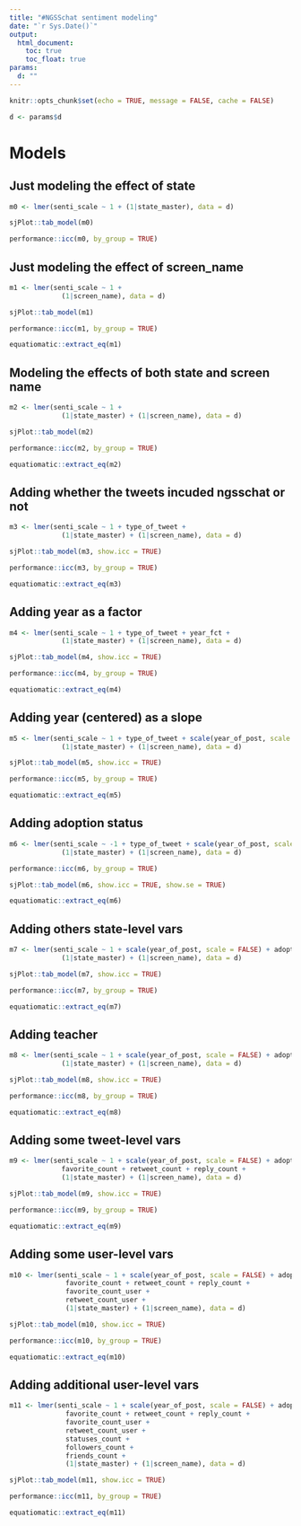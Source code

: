 ```yaml
---
title: "#NGSSchat sentiment modeling"
date: "`r Sys.Date()`"
output:
  html_document:
    toc: true
    toc_float: true
params:
  d: ""
---
```


```r
knitr::opts_chunk$set(echo = TRUE, message = FALSE, cache = FALSE)
```

```r
d <- params$d
```

# Models

## Just modeling the effect of state

```r
m0 <- lmer(senti_scale ~ 1 + (1|state_master), data = d)

sjPlot::tab_model(m0)

performance::icc(m0, by_group = TRUE)
```

## Just modeling the effect of screen_name

```r
m1 <- lmer(senti_scale ~ 1 + 
             (1|screen_name), data = d)

sjPlot::tab_model(m1)

performance::icc(m1, by_group = TRUE)
```

```r
equatiomatic::extract_eq(m1)
```

## Modeling the effects of both state and screen name 

```r
m2 <- lmer(senti_scale ~ 1 + 
             (1|state_master) + (1|screen_name), data = d)

sjPlot::tab_model(m2)

performance::icc(m2, by_group = TRUE)
```

```r
equatiomatic::extract_eq(m2)
```

## Adding whether the tweets incuded ngsschat or not

```r
m3 <- lmer(senti_scale ~ 1 + type_of_tweet + 
             (1|state_master) + (1|screen_name), data = d)

sjPlot::tab_model(m3, show.icc = TRUE)

performance::icc(m3, by_group = TRUE)
```

```r
equatiomatic::extract_eq(m3)
```

## Adding year as a factor

```r
m4 <- lmer(senti_scale ~ 1 + type_of_tweet + year_fct + 
             (1|state_master) + (1|screen_name), data = d)

sjPlot::tab_model(m4, show.icc = TRUE)

performance::icc(m4, by_group = TRUE)
```

```r
equatiomatic::extract_eq(m4)
```

## Adding year (centered) as a slope

```r
m5 <- lmer(senti_scale ~ 1 + type_of_tweet + scale(year_of_post, scale = FALSE) + 
             (1|state_master) + (1|screen_name), data = d)

sjPlot::tab_model(m5, show.icc = TRUE)

performance::icc(m5, by_group = TRUE)
```

```r
equatiomatic::extract_eq(m5)
```

## Adding adoption status

```r
m6 <- lmer(senti_scale ~ -1 + type_of_tweet + scale(year_of_post, scale = FALSE) + adoption_key + lead + modified + time_on_twitter +
             (1|state_master) + (1|screen_name), data = d)

performance::icc(m6, by_group = TRUE)

sjPlot::tab_model(m6, show.icc = TRUE, show.se = TRUE)
```

```r
equatiomatic::extract_eq(m6)
```

## Adding others state-level vars

```r
m7 <- lmer(senti_scale ~ 1 + scale(year_of_post, scale = FALSE) + adoption_key + lead + modified + type_of_tweet + 
             (1|state_master) + (1|screen_name), data = d)

sjPlot::tab_model(m7, show.icc = TRUE)

performance::icc(m7, by_group = TRUE)
```

```r
equatiomatic::extract_eq(m7)
```

## Adding teacher

```r
m8 <- lmer(senti_scale ~ 1 + scale(year_of_post, scale = FALSE) + adoption_key + lead + modified + type_of_tweet + isTeacher + 
             (1|state_master) + (1|screen_name), data = d)

sjPlot::tab_model(m8, show.icc = TRUE)

performance::icc(m8, by_group = TRUE)
```

```r
equatiomatic::extract_eq(m8)
```

## Adding some tweet-level vars

```r
m9 <- lmer(senti_scale ~ 1 + scale(year_of_post, scale = FALSE) + adoption_key +  lead + modified + type_of_tweet + isTeacher + 
             favorite_count + retweet_count + reply_count +
             (1|state_master) + (1|screen_name), data = d)

sjPlot::tab_model(m9, show.icc = TRUE)

performance::icc(m9, by_group = TRUE)
```

```r
equatiomatic::extract_eq(m9)
```

## Adding some user-level vars

```r
m10 <- lmer(senti_scale ~ 1 + scale(year_of_post, scale = FALSE) + adoption_key + lead + modified + type_of_tweet + isTeacher + 
              favorite_count + retweet_count + reply_count +
              favorite_count_user +
              retweet_count_user +
              (1|state_master) + (1|screen_name), data = d)

sjPlot::tab_model(m10, show.icc = TRUE)

performance::icc(m10, by_group = TRUE)
```

```r
equatiomatic::extract_eq(m10)
```

## Adding additional user-level vars

```r
m11 <- lmer(senti_scale ~ 1 + scale(year_of_post, scale = FALSE) + adoption_key + lead + modified + type_of_tweet + isTeacher + 
              favorite_count + retweet_count + reply_count +
              favorite_count_user +
              retweet_count_user +
              statuses_count +
              followers_count +
              friends_count +
              (1|state_master) + (1|screen_name), data = d)

sjPlot::tab_model(m11, show.icc = TRUE)

performance::icc(m11, by_group = TRUE)
```

```r
equatiomatic::extract_eq(m11)
```
